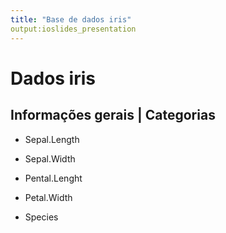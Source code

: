 ```yaml
---
title: "Base de dados iris"
output:ioslides_presentation
---
```


# Dados iris 

## Informações gerais | Categorias

- Sepal.Length

- Sepal.Width

- Pental.Lenght

- Petal.Width
 
- Species


